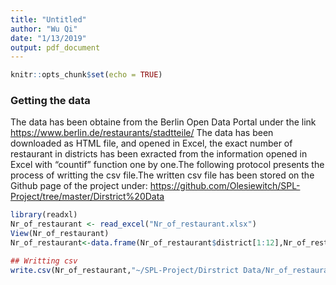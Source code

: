 ```yaml
---
title: "Untitled"
author: "Wu Qi"
date: "1/13/2019"
output: pdf_document
---
```


```r
knitr::opts_chunk$set(echo = TRUE)
```

### Getting the data 
The data has been obtaine from the Berlin Open Data Portal under the link <https://www.berlin.de/restaurants/stadtteile/>
The data has been downloaded as HTML file, and opened in Excel, the exact number of restaurant in districts has been exracted from the information opened in Excel with "countif" function one by one.The following protocol presents the process of writting the csv file.The written csv file has been stored on the Github page of the project under:  <https://github.com/Olesiewitch/SPL-Project/tree/master/Dirstrict%20Data>


```r
library(readxl)
Nr_of_restaurant <- read_excel("Nr_of_restaurant.xlsx")
View(Nr_of_restaurant)
Nr_of_restaurant<-data.frame(Nr_of_restaurant$district[1:12],Nr_of_restaurant$X__3[1:12])

## Writting csv
write.csv(Nr_of_restaurant,"~/SPL-Project/Dirstrict Data/Nr_of_restaurant.csv")
```